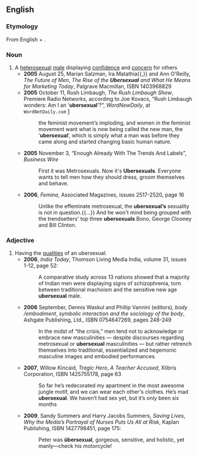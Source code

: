==English==

===Etymology===
From English {{term|uber-||above}} + {{term|sexual}}.

===Noun===
{{en-noun}}

# A [[heterosexual]] [[male]] displaying [[confidence]] and [[concern]] for others
#*'''2005''' August 25, Marian Salzman, Ira Matathia{{,}} and Ann O'Reilly, ''The Future of Men'', ''The Rise of the '''Ubersexual''' and What He Means for Marketing Today'', Palgrave Macmillan, ISBN 1403968829
#*'''2005''' October 11, Rush Limbaugh, ''The Rush Limbaugh Show'', Premiere Radio Networks, according to Joe Kovacs, “Rush Limbaugh wonders: Am I an <nowiki>'</nowiki>'''ubersexual'''<nowiki>'</nowiki>?”, ''WordNewDaily'', at <tt>WordNetDaily.com</tt> [http://www.worldnetdaily.com/news/article.asp?ARTICLE_ID=46788]
#*: <!--...-->the feminist movement’s imploding, and women in the feminist movement want what is now being called the new man, the ‘'''ubersexual'''’, which is simply what a man was before they came along and started changing basic human nature.
#*'''2005''' November 3, “Enough Already With The Trends And Labels”, ''Business Wire''
#*: First it was Metrosexuals. Now it's '''Ubersexuals'''. Everyone wants to tell men how they should dress, groom themselves and behave.
#* '''2006''', ''Femina'', Associated Magazines, issues 2517-2520, page 16
#*: Unlike the effeminate metrosexual, the '''ubersexual’s''' sexuality is not in question.{{...}} And he won't mind being grouped with the trendsetters' top three '''ubersexuals''' Bono, George Clooney and Bill Clinton.

===Adjective===
{{en-adj}}

# Having the [[qualities]] of an ubersexual.
#* '''2006''', ''India Today'', Thomson Living Media India, volume 31, issues 1-12, page 52:
#*: A comparative study across 13 nations showed that a majority of Indian men were displaying signs of schizophrenia, torn between traditional machoism and the sensitive new age '''ubersexual''' male.
#*'''2006''' September, Dennis Waskul and Phillip Vannini (editors), ''body /embodiment'', ''symbolic interaction and the sociology of the body'', Ashgate Publishing, Ltd., ISBN 0754647269, pages 248-249
#*: In the midst of “the crisis,” men tend not to acknowledge or embrace new masculinities — despite discourses regarding metrosexual or '''ubersexual''' masculinities — but rather retrench themselves into traditional, essentialized and hegemonic masculine images and embodied performances.
#*'''2007''', Willow Kincaid, ''Tragic Hero'', ''A Teacher Accused'', Xlibris Corporation, ISBN 1425755178, page 63
#*: So far he’s redecorated my apartment in the most awesome jungle motif, and we can wear each other's clothes. He’s mad '''ubersexual'''. We haven’t had sex yet, but it’s only been six months<!--,-->
#* '''2009''', Sandy Summers and Harry Jacobs Summers, ''Saving Lives'', ''Why the Media’s Portrayal of Nurses Puts Us All at Risk'', Kaplan Publishing, ISBN 1427798451, page 175:
#*: Peter was '''übersexual''', gorgeous, sensitive, and holistic, yet manly—check his motorcycle!